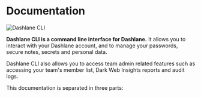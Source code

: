 
# Documentation

<Cards>
    <Cards.Card title="⚙️ Setup the CLI" href="/install" />
    <Cards.Card
        title="💬 Discuss with us"
        href="https://github.com/Dashlane/dashlane-cli/discussions"
        target="_blank"
    />
    <Cards.Card title="👩‍💻 Contribute on Github" href="https://github.com/Dashlane/dashlane-cli" target="_blank" />
</Cards>

![Dashlane CLI](../public/main.png)

**Dashlane CLI is a command line interface for Dashlane.** It allows you to interact with your Dashlane account, and to manage your passwords, secure notes, secrets and personal data.

Dashlane CLI also allows you to access team admin related features such as accessing your team's member list, Dark Web Insights reports and audit logs.

This documentation is separated in three parts:

<Cards>
    <Cards.Card title="👤 Personal Commands" href="/personal" />
    <Cards.Card title="👔 Business Commands" href="/business" />
    <Cards.Card title="🧩 Integrations" href="/integrations" />
</Cards>
